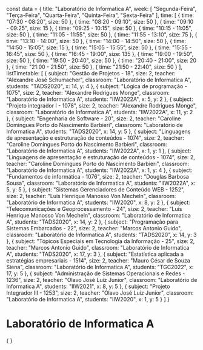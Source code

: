 const data = {
  title: "Laboratório de Informatica A",
  week: [
    "Segunda-Feira",
    "Terça-Feira",
    "Quarta-Feira",
    "Quinta-Feira",
    "Sexta-Feira"
  ],
  time: [
    {
      time: "07:30 - 08:20",
      size: 50
    },
    {
      time: "08:20 - 09:10",
      size: 50
    },
    {
      time: "09:10 - 09:25",
      size: 15
    },
    {
      time: "09:25 - 10:15",
      size: 50
    },
    {
      time: "10:15 - 11:05",
      size: 50
    },
    {
      time: "11:05 - 11:55",
      size: 50
    },
    {
      time: "11:55 - 13:10",
      size: 75
    },
    {
      time: "13:10 - 14:00",
      size: 50
    },
    {
      time: "14:00 - 14:50",
      size: 50
    },
    {
      time: "14:50 - 15:05",
      size: 15
    },
    {
      time: "15:05 - 15:55",
      size: 50
    },
    {
      time: "15:55 - 16:45",
      size: 50
    },
    {
      time: "16:45 - 19:00",
      size: 135
    },
    {
      time: "19:00 - 19:50",
      size: 50
    },
    {
      time: "19:50 - 20:40",
      size: 50
    },
    {
      time: "20:40 - 21:00",
      size: 20
    },
    {
      time: "21:00 - 21:50",
      size: 50
    },
    {
      time: "21:50 - 22:40",
      size: 50
    }
  ],
  listTimetable: [
    {
      subject: "Gestão de Projetos - 18",
      size: 2,
      teacher: "Alexandre José Schumacher",
      classroom: "Laboratório de Informatica A",
      students: "TADS2020",
      x: 14,
      y: 4
    },
    {
      subject: "Lógica de programação - 1075",
      size: 2,
      teacher: "Alexandre Rodrigues Monge",
      classroom: "Laboratório de Informatica A",
      students: "IIW2022A",
      x: 5,
      y: 2
    },
    {
      subject: "Projeto integrador I - 1078",
      size: 2,
      teacher: "Alexandre Rodrigues Monge",
      classroom: "Laboratório de Informatica A",
      students: "IIW2022A",
      x: 11,
      y: 2
    },
    {
      subject: "Engenharia de Software - 20",
      size: 2,
      teacher: "Caroline Domingues Porto do Nascimento Barbieri",
      classroom: "Laboratório de Informatica A",
      students: "TADS2020",
      x: 14,
      y: 5
    },
    {
      subject: "Linguagens de apresentação e estruturação de conteúdos - 1074",
      size: 2,
      teacher: "Caroline Domingues Porto do Nascimento Barbieri",
      classroom: "Laboratório de Informatica A",
      students: "IIW2022A",
      x: 1,
      y: 1
    },
    {
      subject: "Linguagens de apresentação e estruturação de conteúdos - 1074",
      size: 2,
      teacher: "Caroline Domingues Porto do Nascimento Barbieri",
      classroom: "Laboratório de Informatica A",
      students: "IIW2022A",
      x: 1,
      y: 4
    },
    {
      subject: "Fundamentos de informática - 1076",
      size: 2,
      teacher: "Douglas Barbosa Sousa",
      classroom: "Laboratório de Informatica A",
      students: "IIW2022A",
      x: 5,
      y: 5
    },
    {
      subject: "Sistemas Gerenciadores de Conteúdo WEB - 1252",
      size: 2,
      teacher: "Luis Henrique Manosso Von Mecheln",
      classroom: "Laboratório de Informatica A",
      students: "IIW2020",
      x: 8,
      y: 2
    },
    {
      subject: "Telecomunicações e Geoprocessamento - 24",
      size: 2,
      teacher: "Luis Henrique Manosso Von Mecheln",
      classroom: "Laboratório de Informatica A",
      students: "TADS2020",
      x: 14,
      y: 2
    },
    {
      subject: "Programação para Sistemas Embarcados - 22",
      size: 2,
      teacher: "Marcos Antonio Guido",
      classroom: "Laboratório de Informatica A",
      students: "TADS2020",
      x: 14,
      y: 3
    },
    {
      subject: "Tópicos Especiais em Tecnologia da Informação - 25",
      size: 2,
      teacher: "Marcos Antonio Guido",
      classroom: "Laboratório de Informatica A",
      students: "TADS2020",
      x: 17,
      y: 3
    },
    {
      subject: "Estatística aplicada a estratégias empresariais - 1514",
      size: 2,
      teacher: "Mauro César de Souza Siena",
      classroom: "Laboratório de Informatica A",
      students: "TGC2022",
      x: 17,
      y: 5
    },
    {
      subject: "Administração de Sistemas Operacionais e Redes - 1236",
      size: 2,
      teacher: "Olavo José Luiz Junior",
      classroom: "Laboratório de Informatica A",
      students: "IIW2021",
      x: 8,
      y: 5
    },
    {
      subject: "Projeto Integrador III - 1253",
      size: 2,
      teacher: "Olavo José Luiz Junior",
      classroom: "Laboratório de Informatica A",
      students: "IIW2020",
      x: 1,
      y: 5
    }
  ]
}

# Laboratório de Informatica A

<div>
    {
        <Grid
            title={data.title}
            weekDays={data.week}
            time={data.time}
            listClasses={data.listTimetable}
        />
    }
</div>